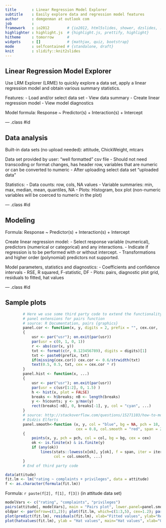 ```yaml
---
title       : Linear Regression Model Explorer
subtitle    : Easily explore data and regression model features  
author      : demgenman at outlook com
job         : 
framework   : io2012        # {io2012, html5slides, shower, dzslides, ...}
highlighter : highlight.js  # {highlight.js, prettify, highlight}
hitheme     : tomorrow      # 
widgets     : []            # {mathjax, quiz, bootstrap}
mode        : selfcontained # {standalone, draft}
knit        : slidify::knit2slides
---
```


## Linear Regression Model Explorer

Use LRM Explorer (LRME) to quickly explore a data set, apply a linear regression model and obtain various summary statistics.

Features:
- Load and/or select data set
- View data summary
- Create linear regression model
- View model diagnostics 

Model formula: Response ~ Predictor(s) + Interaction(s) + Intercept

--- .class #id 

## Data analysis

Built-in data sets (no upload needed): attitude, ChickWeight, mtcars

Data set provided by user: "well formatted" csv file
- Should not need transcoding or format changes, has header row, variables that are numeric or can be converted to numeric
- After uploading select data set "uploaded data"

Statistics:
- Data counts: row, cols, NA values
- Variable summaries: min, max, median, mean, quantiles, NA
- Plots: Histogram, box plot (non-numeric variables will be coerced to numeric in the plot)


--- .class #id 

## Modeling

Formula: Response ~ Predictor(s) + Interaction(s) + Intercept

Create linear regression model:
- Select response variable (numerical), predictors (numerical or categorical) and any interactions.
- Indicate if regression is to be performed with or without intercept.
- Transformations and higher order (polynomial) predictors not supported.

Model parameters, statistics and diagnostics:
- Coefficients and confidence intervals
- RSE, R squared, F-statistic, DF
- Plots: pairs, diagnostic plot grid, residuals to fitted, hat values


--- .class #id 

## Sample plots

```r
        # Here we use some third party code to extend the functionality of the pairs plot
        # panel extensions for pairs function
        # source: R Documentation, pairs {graphics}
        panel.cor <- function(x, y, digits = 2, prefix = "", cex.cor, ...)
        {
            usr <- par("usr"); on.exit(par(usr))
            par(usr = c(0, 1, 0, 1))
            r <- abs(cor(x, y))
            txt <- format(c(r, 0.123456789), digits = digits)[1]
            txt <- paste0(prefix, txt)
            if(missing(cex.cor)) cex.cor <- 0.6/strwidth(txt)
            text(0.5, 0.5, txt, cex = cex.cor * r)
        }
        panel.hist <- function(x, ...)
        {
            usr <- par("usr"); on.exit(par(usr))
            par(usr = c(usr[1:2], 0, 1.5) )
            h <- hist(x, plot = FALSE)
            breaks <- h$breaks; nB <- length(breaks)
            y <- h$counts; y <- y/max(y)
            rect(breaks[-nB], 0, breaks[-1], y, col = "cyan", ...)
        }
        # source: http://stackoverflow.com/questions/15271103/how-to-modify-this-correlation-matrix-plot
        # Didzis Elferts
        panel.smooth<-function (x, y, col = "blue", bg = NA, pch = 18, 
                                cex = 0.8, col.smooth = "red", span = 2/3, iter = 3, ...) 
        {
            points(x, y, pch = pch, col = col, bg = bg, cex = cex)
            ok <- is.finite(x) & is.finite(y)
            if (any(ok)) 
                lines(stats::lowess(x[ok], y[ok], f = span, iter = iter), 
                      col = col.smooth, ...)
        }
        # End of third party code
```


```r
data(attitude)
fit.lm <- lm("rating ~ complaints + privileges", data = attitude)
f <- as.character(formula(fit.lm))
```

Formula: `r paste(f[2], f[1], f[3])` (in attitude data set)

```r
modelVars <- c("rating", "complaints", "privileges")
pairs(attitude[, modelVars], main = "Pairs plot", lower.panel=panel.smooth, upper.panel=panel.cor, diag.panel=panel.hist)
oldpar <- par(mfrow=c(1,2)); plot(fit.lm, which=c(1:3,5), cex=1.2); par(oldpar)
plot(predict(fit.lm), residuals(fit.lm), xlab="Fitted values", ylab="Residuals", main="Residuals")
plot(hatvalues(fit.lm), ylab = "Hat values", main="Hat values", xlab="Observation nr", cex=1.2)
```

